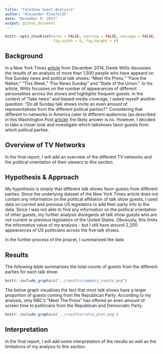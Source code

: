 ```yaml
---
title: "Talkshow Guest Analysis"
author: "Alexander Kleefeldt"
date: "December 9, 2017"
output: github_document
---
```



```r
knitr::opts_chunk$set(echo = FALSE, warning = FALSE, message = FALSE,
                      fig.width = 8, fig.height = 6)
```



## Background 

In a New York Times [article](https://www.nytimes.com/2014/09/06/upshot/looking-for-john-mccain-try-a-sunday-morning-show.html) from December 2014, Derek Willis discusses the results of an analysis of more than 1,500 people who have appeard on five Sunday news and political talk shows: "Meet the Press," "Face the Nation," "This Week," "Fox News Sunday" and "State of the Union.". In his article, Willis focusses on the number of appearances of different personalities across the shows and highlights frequent guests. In the context of  "fake news" and biased media coverage, I asked myself another question: "Do all Sunday talk shows invite an even amount of representatives from the different politcal parties?". Considering that different tv-networks in America cater to different audiences (as described in this Washitngton Post [article](https://www.washingtonpost.com/news/the-fix/wp/2014/10/21/lets-rank-the-media-from-liberal-to-conservative-based-on-their-audiences/?utm_term=.c9a030a0aafbConsidering)) the likely answer is no. However, I decided to take a closer look and investigate which talkshows favor guests from which politcal parties. 

## Overview of TV Networks 

In the final report, I will add an overview of the different TV networks and the political orientation of their viewers to this section.  


## Hypothesis & Approach

My hypothesis is simply that different talk shows favor guests from different parties. Since the underlying dataset of the New York Times article does not contain any information on the political affiliation of talk show guests, I used data on current and previous US legislators to add their party info to the data. Since I was not able to find any information on the political orientation of other guests, my further analysis disregards all talk show guests who are not current or previous legislators of the United States. Obviously, this limits the informative value of my analysis  - but I still have around 2,200 appearances of US politicians across the five talk shows. 

In the further process of the projcet, I summarized the data 


## Results

The following table summarizes the total counts of guests from the different parties for each talk show: 

```r
knitr::include_graphics("../results/summary_counts.png")
```

The below graph visualizes the fact that most talk shows have a larger proportion of guests coming from the Republican Party. According to my analysis, only NBC's "Meet The Press" has offered an even amount of screen time to politicians from the Republican and Democratic Party.

```r
knitr::include_graphics('../results/ratio_plot.png')
```

## Interpretation 

In the final report, I will add some interpretation of the results as well as the limitations of my analysis to this section. 